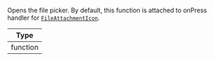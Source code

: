 Opens the file picker. By default, this function is attached to onPress handler for [`FileAttachmentIcon`](../../../core-components/channel.mdx#fileattachmenticon).

| Type     |
| -------- |
| function |
